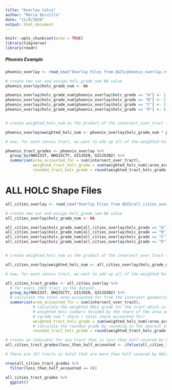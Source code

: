 ```yaml
---
title: "Overlay Calcs"
author: "Maria Burzillo"
date: "11/8/2020"
output: html_document
---
```


```r
knitr::opts_chunk$set(echo = TRUE)
library(tidyverse)
library(readr)
```


##### Phoenix Example

```r
phoenix_overlay <- read_csv("Overlay Files from QGIS/phoenix_overlay.csv")

```

```r

# create new var and assign holc_grade_num NA value
phoenix_overlay$holc_grade_num <- NA

phoenix_overlay$holc_grade_num[phoenix_overlay$holc_grade == "A"] <- 1
phoenix_overlay$holc_grade_num[phoenix_overlay$holc_grade == "B"] <- 2
phoenix_overlay$holc_grade_num[phoenix_overlay$holc_grade == "C"] <- 3
phoenix_overlay$holc_grade_num[phoenix_overlay$holc_grade == "D"] <- 4



```

```r

# create weighted_holc_num as the product of the intersect_over_tract (proportion of the tract taken up by the intersect area) and the holc grade number value

phoenix_overlay$weighted_holc_num <- phoenix_overlay$holc_grade_num * phoenix_overlay$intersect_over_tract

```

```r

# now, for each census tract, we want to add up all of the weighted holc nums 

phoenix_tract_grades <- phoenix_overlay %>%
  group_by(NHGISST, NHGISCTY, GISJOIN, GISJOIN2) %>%
  summarise(area_accounted_for = sum(intersect_over_tract),
            weighted_tract_holc_grade = sum(weighted_holc_num)/area_accounted_for,
            rounded_tract_holc_grade = round(weighted_tract_holc_grade,0))

```

# ALL HOLC Shape Files

```r
all_cities_overlay <- read_csv("Overlay Files from QGIS/all_cities_overlay.csv")

```

```r

# create new var and assign holc_grade_num NA value
all_cities_overlay$holc_grade_num <- NA

all_cities_overlay$holc_grade_num[all_cities_overlay$holc_grade == "A"] <- 1
all_cities_overlay$holc_grade_num[all_cities_overlay$holc_grade == "B"] <- 2
all_cities_overlay$holc_grade_num[all_cities_overlay$holc_grade == "C"] <- 3
all_cities_overlay$holc_grade_num[all_cities_overlay$holc_grade == "D"] <- 4



```

```r

# create weighted_holc_num as the product of the intersect_over_tract (proportion of the tract taken up by the intersect area) and the holc grade number value

all_cities_overlay$weighted_holc_num <- all_cities_overlay$holc_grade_num * all_cities_overlay$intersect_over_tract

```

```r

# now, for each census tract, we want to add up all of the weighted holc nums 

all_cities_tract_grades <- all_cities_overlay %>%
  # for every 1960 tract in the dataset...
  group_by(NHGISST, NHGISCTY, GISJOIN, GISJOIN2) %>%
  # calculate the total area accounted for from the intersect geometries. This gives the   share of the tract's area that received an HOLC grade
  summarise(area_accounted_for = sum(intersect_over_tract),
            # calculate the weighted HOLC grade for the tract which is the sum of the   
            # weighted holc numbers divided by the share of the area accounted for 
            # (grade num * share / total share accounted for)
            weighted_tract_holc_grade = sum(weighted_holc_num)/area_accounted_for,
            # calculate the rounded grade by rounding to the nearest integer
            rounded_tract_holc_grade = round(weighted_tract_holc_grade,0))

# create an indicator for any tract that is less than half covered by HOLC areas
all_cities_tract_grades$less_than_half_accounted <- ifelse(all_cities_tract_grades$area_accounted_for < .5, 1, 0)

```



```r

# there are 157 tracts in total that are more than half covered by HOLC grades

nrow(all_cities_tract_grades %>%
  filter(less_than_half_accounted == 0))

```


```r
all_cities_tract_grades %>%
  ggplot()
```

